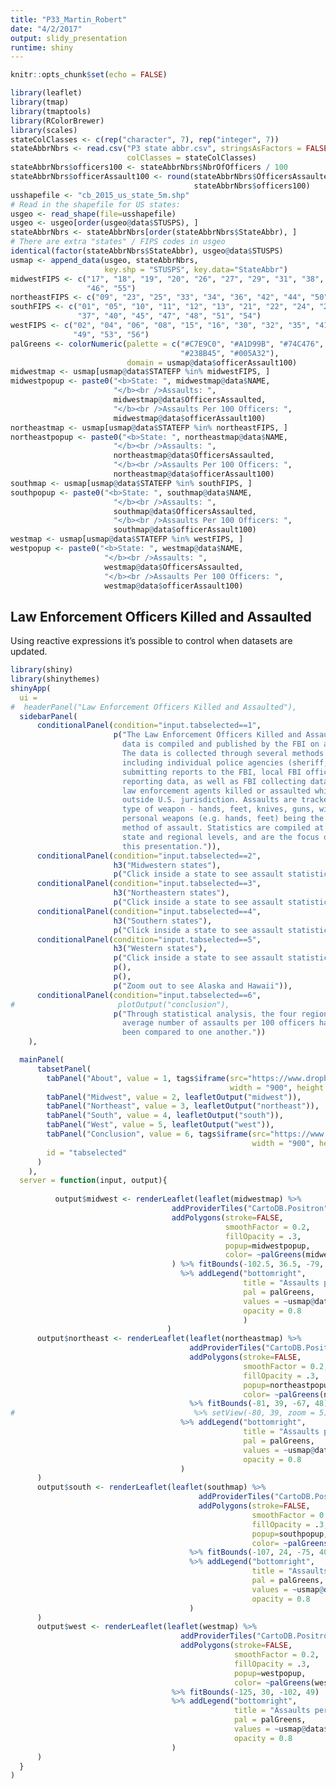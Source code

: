```yaml
---
title: "P33_Martin_Robert"
date: "4/2/2017"
output: slidy_presentation
runtime: shiny
---
```


```r
knitr::opts_chunk$set(echo = FALSE)
```

```r
library(leaflet)
library(tmap)
library(tmaptools)
library(RColorBrewer)
library(scales)
stateColClasses <- c(rep("character", 7), rep("integer", 7))
stateAbbrNbrs <- read.csv("P3 state abbr.csv", stringsAsFactors = FALSE,
                          colClasses = stateColClasses)
stateAbbrNbrs$officers100 <- stateAbbrNbrs$NbrOfOfficers / 100
stateAbbrNbrs$officerAssault100 <- round(stateAbbrNbrs$OfficersAssaulted /
                                         stateAbbrNbrs$officers100)
usshapefile <- "cb_2015_us_state_5m.shp"
# Read in the shapefile for US states:
usgeo <- read_shape(file=usshapefile)
usgeo <- usgeo[order(usgeo@data$STUSPS), ]
stateAbbrNbrs <- stateAbbrNbrs[order(stateAbbrNbrs$StateAbbr), ]
# There are extra "states" / FIPS codes in usgeo
identical(factor(stateAbbrNbrs$StateAbbr), usgeo@data$STUSPS)
usmap <- append_data(usgeo, stateAbbrNbrs,
                     key.shp = "STUSPS", key.data="StateAbbr")
midwestFIPS <- c("17", "18", "19", "20", "26", "27", "29", "31", "38", "39",
                 "46", "55")
northeastFIPS <- c("09", "23", "25", "33", "34", "36", "42", "44", "50")
southFIPS <- c("01", "05", "10", "11", "12", "13", "21", "22", "24", "28",
               "37", "40", "45", "47", "48", "51", "54")
westFIPS <- c("02", "04", "06", "08", "15", "16", "30", "32", "35", "41",
              "49", "53", "56")
palGreens <- colorNumeric(palette = c("#C7E9C0", "#A1D99B", "#74C476", "#41AB5D",
                                      "#238B45", "#005A32"),
                          domain = usmap@data$officerAssault100)
midwestmap <- usmap[usmap@data$STATEFP %in% midwestFIPS, ]
midwestpopup <- paste0("<b>State: ", midwestmap@data$NAME,
                       "</b><br />Assaults: ",
                       midwestmap@data$OfficersAssaulted,
                       "</b><br />Assaults Per 100 Officers: ",
                       midwestmap@data$officerAssault100)
northeastmap <- usmap[usmap@data$STATEFP %in% northeastFIPS, ]
northeastpopup <- paste0("<b>State: ", northeastmap@data$NAME,
                       "</b><br />Assaults: ",
                       northeastmap@data$OfficersAssaulted,
                       "</b><br />Assaults Per 100 Officers: ",
                       northeastmap@data$officerAssault100)
southmap <- usmap[usmap@data$STATEFP %in% southFIPS, ]
southpopup <- paste0("<b>State: ", southmap@data$NAME,
                       "</b><br />Assaults: ",
                       southmap@data$OfficersAssaulted,
                       "</b><br />Assaults Per 100 Officers: ",
                       southmap@data$officerAssault100)
westmap <- usmap[usmap@data$STATEFP %in% westFIPS, ]
westpopup <- paste0("<b>State: ", westmap@data$NAME,
                     "</b><br />Assaults: ",
                     westmap@data$OfficersAssaulted,
                     "</b><br />Assaults Per 100 Officers: ",
                     westmap@data$officerAssault100)

```

## Law Enforcement Officers Killed and Assaulted

Using reactive expressions it's possible to control when datasets are updated.

```r
library(shiny)
library(shinythemes)
shinyApp(
  ui = 
#  headerPanel("Law Enforcement Officers Killed and Assaulted"),
  sidebarPanel(
      conditionalPanel(condition="input.tabselected==1",
                       p("The Law Enforcement Officers Killed and Assaulted (LEOKA)
                         data is compiled and published by the FBI on an annual basis. 
                         The data is collected through several methods
                         including individual police agencies (sheriff, city)
                         submitting reports to the FBI, local FBI offices
                         reporting data, as well as FBI collecting data on
                         law enforcement agents killed or assaulted while
                         outside U.S. jurisdiction. Assaults are tracked by
                         type of weapon - hands, feet, knives, guns, with
                         personal weapons (e.g. hands, feet) being the primary
                         method of assault. Statistics are compiled at the
                         state and regional levels, and are the focus of
                         this presentation.")),
      conditionalPanel(condition="input.tabselected==2",
                       h3("Midwestern states"),
                       p("Click inside a state to see assault statistics")),
      conditionalPanel(condition="input.tabselected==3",
                       h3("Northeastern states"),
                       p("Click inside a state to see assault statistics")),
      conditionalPanel(condition="input.tabselected==4",
                       h3("Southern states"),
                       p("Click inside a state to see assault statistics")),
      conditionalPanel(condition="input.tabselected==5",
                       h3("Western states"),
                       p("Click inside a state to see assault statistics"),
                       p(),
                       p(),
                       p("Zoom out to see Alaska and Hawaii")),
      conditionalPanel(condition="input.tabselected==6",
#                       plotOutput("conclusion"),
                       p("Through statistical analysis, the four regions'
                         average number of assaults per 100 officers have
                         been compared to one another."))
    ),

  mainPanel(
      tabsetPanel(
        tabPanel("About", value = 1, tags$iframe(src="https://www.dropbox.com/s/z5r45tbnuq8u2ky/P33%20Tab%201.pdf?raw=1",
                                                 width = "900", height = "600")),
        tabPanel("Midwest", value = 2, leafletOutput("midwest")),
        tabPanel("Northeast", value = 3, leafletOutput("northeast")),
        tabPanel("South", value = 4, leafletOutput("south")),
        tabPanel("West", value = 5, leafletOutput("west")),
        tabPanel("Conclusion", value = 6, tags$iframe(src="https://www.dropbox.com/s/z5r45tbnuq8u2ky/P33%20Tab%201.pdf?raw=1",
                                                      width = "900", height = "600")),
        id = "tabselected"
      )
    ),
  server = function(input, output){
    
          output$midwest <- renderLeaflet(leaflet(midwestmap) %>%
                                    addProviderTiles("CartoDB.Positron") %>%
                                    addPolygons(stroke=FALSE, 
                                                smoothFactor = 0.2, 
                                                fillOpacity = .3, 
                                                popup=midwestpopup, 
                                                color= ~palGreens(midwestmap@data$officerAssault100)
                                    ) %>% fitBounds(-102.5, 36.5, -79, 49.5)
                                      %>% addLegend("bottomright",
                                                    title = "Assaults per 100 Officers",
                                                    pal = palGreens,
                                                    values = ~usmap@data$officerAssault100,
                                                    opacity = 0.8
                                                    )
                                   )
      output$northeast <- renderLeaflet(leaflet(northeastmap) %>%
                                        addProviderTiles("CartoDB.Positron") %>%
                                        addPolygons(stroke=FALSE, 
                                                    smoothFactor = 0.2, 
                                                    fillOpacity = .3, 
                                                    popup=northeastpopup, 
                                                    color= ~palGreens(northeastmap@data$officerAssault100))
                                        %>% fitBounds(-81, 39, -67, 48)
#                                        %>% setView(-80, 39, zoom = 5)
                                      %>% addLegend("bottomright",
                                                    title = "Assaults per 100 Officers",
                                                    pal = palGreens,
                                                    values = ~usmap@data$officerAssault100,
                                                    opacity = 0.8
                                      )
      )
      output$south <- renderLeaflet(leaflet(southmap) %>%
                                          addProviderTiles("CartoDB.Positron") %>%
                                          addPolygons(stroke=FALSE, 
                                                      smoothFactor = 0.2, 
                                                      fillOpacity = .3, 
                                                      popup=southpopup, 
                                                      color= ~palGreens(southmap@data$officerAssault100))
                                        %>% fitBounds(-107, 24, -75, 40)
                                        %>% addLegend("bottomright",
                                                      title = "Assaults per 100 Officers",
                                                      pal = palGreens,
                                                      values = ~usmap@data$officerAssault100,
                                                      opacity = 0.8
                                        )
      )
      output$west <- renderLeaflet(leaflet(westmap) %>%
                                      addProviderTiles("CartoDB.Positron") %>%
                                      addPolygons(stroke=FALSE, 
                                                  smoothFactor = 0.2, 
                                                  fillOpacity = .3, 
                                                  popup=westpopup, 
                                                  color= ~palGreens(westmap@data$officerAssault100))
                                    %>% fitBounds(-125, 30, -102, 49)
                                    %>% addLegend("bottomright",
                                                  title = "Assaults per 100 Officers",
                                                  pal = palGreens,
                                                  values = ~usmap@data$officerAssault100,
                                                  opacity = 0.8
                                    )
      )
  }
)
```